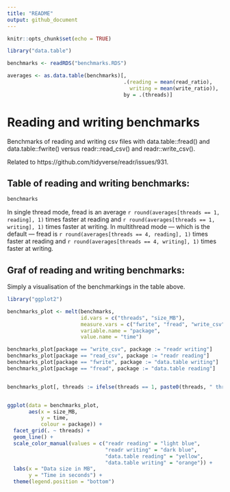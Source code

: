 ```yaml
---
title: "README"
output: github_document
---
```


```r
knitr::opts_chunk$set(echo = TRUE)
```

```r
library("data.table")

benchmarks <- readRDS("benchmarks.RDS")

averages <- as.data.table(benchmarks)[, 
                                      .(reading = mean(read_ratio),
                                        writing = mean(write_ratio)),
                                      by = .(threads)]
```

# Reading and writing benchmarks

Benchmarks of reading and writing csv files with data.table::fread() and data.table::fwrite() versus readr::read_csv() and readr::write_csv(). 

Related to https://github.com/tidyverse/readr/issues/931.

## Table of reading and writing benchmarks:

```r
benchmarks
```

In single thread mode, fread is an average `r round(averages[threads == 1, reading], 1)` times faster at reading and `r round(averages[threads == 1, writing], 1)` times faster at writing. In multithread mode — which is the default — fread is `r round(averages[threads == 4, reading], 1)` times faster at reading and `r round(averages[threads == 4, writing], 1)` times faster at writing.

## Graf of reading and writing benchmarks:

Simply a visualisation of the benchmarkings in the table above.
```r
library("ggplot2")

benchmarks_plot <- melt(benchmarks,  
                        id.vars = c("threads", "size_MB"),
                        measure.vars = c("fwrite", "fread", "write_csv", "read_csv"),
                        variable.name = "package",
                        value.name = "time")

benchmarks_plot[package == "write_csv", package := "readr writing"]
benchmarks_plot[package == "read_csv", package := "readr reading"]
benchmarks_plot[package == "fwrite", package := "data.table writing"]
benchmarks_plot[package == "fread", package := "data.table reading"]


benchmarks_plot[, threads := ifelse(threads == 1, paste0(threads, " thread"), "4 threads")]


ggplot(data = benchmarks_plot, 
       aes(x = size_MB, 
           y = time, 
           colour = package)) +
  facet_grid(. ~ threads) +
  geom_line() +
  scale_color_manual(values = c("readr reading" = "light blue",
                                "readr writing" = "dark blue",
                                "data.table reading" = "yellow",
                                "data.table writing" = "orange")) +
  labs(x = "Data size in MB",
       y = "Time in seconds") +
  theme(legend.position = "bottom")

```